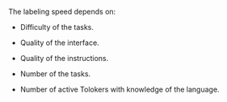 <Cut title="What does the labeling speed depends on?">

The labeling speed depends on:

- Difficulty of the tasks.

- Quality of the interface.

- Quality of the instructions.

- Number of the tasks.

- Number of active Tolokers with knowledge of the language.

</Cut>